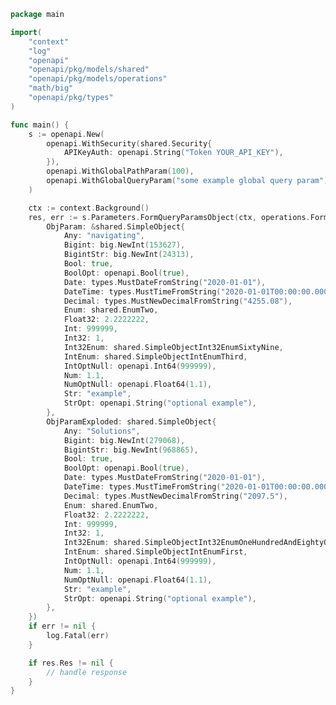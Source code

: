 ```go showLineNumbers copy filename="Form Query Params Object usage example"
package main

import(
	"context"
	"log"
	"openapi"
	"openapi/pkg/models/shared"
	"openapi/pkg/models/operations"
	"math/big"
	"openapi/pkg/types"
)

func main() {
    s := openapi.New(
        openapi.WithSecurity(shared.Security{
            APIKeyAuth: openapi.String("Token YOUR_API_KEY"),
        }),
        openapi.WithGlobalPathParam(100),
        openapi.WithGlobalQueryParam("some example global query param"),
    )

    ctx := context.Background()
    res, err := s.Parameters.FormQueryParamsObject(ctx, operations.FormQueryParamsObjectRequest{
        ObjParam: &shared.SimpleObject{
            Any: "navigating",
            Bigint: big.NewInt(153627),
            BigintStr: big.NewInt(24313),
            Bool: true,
            BoolOpt: openapi.Bool(true),
            Date: types.MustDateFromString("2020-01-01"),
            DateTime: types.MustTimeFromString("2020-01-01T00:00:00.000Z"),
            Decimal: types.MustNewDecimalFromString("4255.08"),
            Enum: shared.EnumTwo,
            Float32: 2.2222222,
            Int: 999999,
            Int32: 1,
            Int32Enum: shared.SimpleObjectInt32EnumSixtyNine,
            IntEnum: shared.SimpleObjectIntEnumThird,
            IntOptNull: openapi.Int64(999999),
            Num: 1.1,
            NumOptNull: openapi.Float64(1.1),
            Str: "example",
            StrOpt: openapi.String("optional example"),
        },
        ObjParamExploded: shared.SimpleObject{
            Any: "Solutions",
            Bigint: big.NewInt(279068),
            BigintStr: big.NewInt(968865),
            Bool: true,
            BoolOpt: openapi.Bool(true),
            Date: types.MustDateFromString("2020-01-01"),
            DateTime: types.MustTimeFromString("2020-01-01T00:00:00.000Z"),
            Decimal: types.MustNewDecimalFromString("2097.5"),
            Enum: shared.EnumTwo,
            Float32: 2.2222222,
            Int: 999999,
            Int32: 1,
            Int32Enum: shared.SimpleObjectInt32EnumOneHundredAndEightyOne,
            IntEnum: shared.SimpleObjectIntEnumFirst,
            IntOptNull: openapi.Int64(999999),
            Num: 1.1,
            NumOptNull: openapi.Float64(1.1),
            Str: "example",
            StrOpt: openapi.String("optional example"),
        },
    })
    if err != nil {
        log.Fatal(err)
    }

    if res.Res != nil {
        // handle response
    }
}
```
